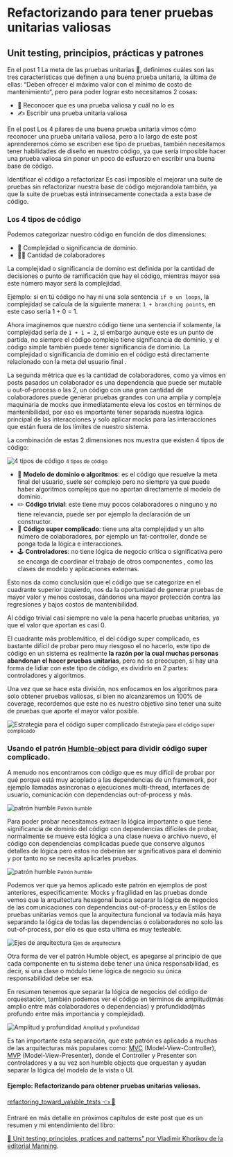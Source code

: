 # Refactorizando para tener pruebas unitarias valiosas
## Unit testing, principios, prácticas y patrones


En el post 1 <Link href="/blog/posts/meta-pruebas-unitarias">La meta de las pruebas unitarias 🧪</Link>, definimos cuáles son las tres características que definen a una buena prueba unitaria, la última de ellas: “Deben ofrecer el máximo valor con el mínimo de costo de mantenimiento“, pero para poder lograr esto necesitamos 2 cosas:

* 🧠 Reconocer que es una prueba valiosa y cuál no lo es
* ✍️ Escribir una prueba unitaria valiosa

En el post <Link href="/blog/posts/4-pilares-pruebas-unitarias">Los 4 pilares de una buena prueba unitaria</Link> vimos cómo reconocer una prueba unitaria valiosa, pero a lo largo de este post aprenderemos cómo se escriben ese tipo de pruebas, también necesitamos tener habilidades de diseño en nuestro código, ya que sería imposible hacer una prueba valiosa sin poner un poco de esfuerzo en escribir una buena base de código.

Identificar el código a refactorizar
Es casi imposible el mejorar una suite de pruebas sin refactorizar nuestra base de código mejorandola también, ya que la suite de pruebas está intrínsecamente conectada a esta base de código.

### Los 4 tipos de código
Podemos categorizar nuestro código en función de dos dimensiones:

* 🧩 Complejidad o significancia de dominio.
* 🙋‍♂️ Cantidad de colaboradores

La complejidad o significancia de domino est definida por la cantidad de decisiones o punto de ramificación que hay el código, mientras mayor sea este número mayor será la complejidad.

Ejemplo: si en tú código no hay ni una sola sentencia `if o un loops`, la complejidad se calcula de la siguiente manera: `1 + branching points`, en este caso sería 1 + 0 = 1.

Ahora imaginemos que nuestro código tiene una sentencia if solamente, la complejidad sería de `1 + 1 = 2`, si embargo aunque este es un punto de partida, no siempre el código complejo tiene significancia de dominio, y el código simple también puede tener significancia de dominio. La complejidad o significancia de dominio en el código está directamente relacionado con la meta del usuario final .

La segunda métrica que es la cantidad de colaboradores, como ya vimos en posts pasados un colaborador es una dependencia que puede ser mutable u out-of-process o las 2, un código con una gran cantidad de colaboradores puede generar pruebas grandes con una amplia y compleja maquinaria de mocks que inmediatamente eleva los costos en términos de mantenibilidad, por eso es importante tener separada nuestra lógica principal de las interacciones y solo aplicar mocks para las interacciones que están fuera de los límites de nuestro sistema.

La combinación de estas 2 dimensiones nos muestra que existen 4 tipos de código:

![4 tipos de código](/images/posts/dimensiones_4_tipos_codigo.png)
<small className="text--sm text--muted">4 tipos de código</small>



* 🧠 **Modelo de dominio o algoritmos**: es el código que resuelve la meta final del usuario, suele ser complejo pero no siempre ya que puede haber algoritmos complejos que no aportan directamente al modelo de dominio.
* ✏️ **Código trivial**: este tiene muy pocos colaboradores o ninguno y no tiene relevancia, puede ser por ejemplo la declaración de un constructor.
* 🚀 **Código super complicado**: tiene una alta complejidad y un alto número de colaboradores, por ejemplo un fat-controller, donde se ponga toda la lógica e interacciones.
* 🕹 **Controladores**: no tiene lógica de negocio crítica o significativa pero se encarga de coordinar el trabajo de otros componentes , como las clases de modelo y aplicaciones externas.

Esto nos da como conclusión que el código que se categorize en el cuadrante superior izquierdo, nos da la oportunidad de generar pruebas de mayor valor y menos costosas, dándonos una mayor protección contra las regresiones y bajos costos de mantenibilidad.

Al código trivial casi siempre no vale la pena hacerle pruebas unitarias, ya que el valor que aportan es casi 0.

El cuadrante más problemático, el del código super complicado, es bastante difícil de probar pero muy riesgoso el no hacerlo, este tipo de código en un sistema es realmente **la razón por la cual muchas personas abandonan el hacer pruebas unitarias**, pero no se preocupen, si hay una forma de lidiar con este tipo de código, es dividirlo en 2 partes: controladores y algoritmos.

Una vez que se hace esta división, nos enfocamos en los algoritmos para solo obtener pruebas valiosas, si bien no alcanzaremos un 100% de coverage, recordemos que este no es nuestro objetivo sino tener una suite de pruebas que aporte el mayor valor posible.

![Estrategia para el código super complicado](/images/posts/estrategia_overcomplicated_code.png)
<small className="text--sm text--muted">Estrategia para el código super complicado</small>

### Usando el patrón [Humble-object](https://martinfowler.com/bliki/HumbleObject.html) para dividir código super complicado.

A menudo nos encontramos con código que es muy difícil de probar por qué porque está muy acoplado a las dependencias de un framework, por ejemplo llamadas asíncronas o ejecuciones multi-thread, interfaces de usuario, comunicación con dependencias out-of-process y más.

![patrón humble](/images/posts/humble_1.png)
<small className="text--sm text--muted">Patrón humble</small>


Para poder probar necesitamos extraer la lógica importante o que tiene significancia de dominio del código con dependencias difíciles de probar, normalmente se mueve esta lógica a una clase nueva o archivo nuevo, el código con dependencias complicadas puede que conserve algunos detalles de lógica pero estos no deberían ser significativos para el dominio y por tanto no se necesita aplicarles pruebas.

![patrón humble](/images/posts/humble_2.png)
<small className="text--sm text--muted">Patrón humble</small>


Podemos ver que ya hemos aplicado este patrón en ejemplos de post anteriores, específicamente: <Link href="/blog/posts/mocks-fragilidad-en-las-pruebas">Mocks y fragilidad en las pruebas</Link> donde vemos que la arquitectura hexagonal busca separar la lógica de negocios de las comunicaciones con dependencias out-of-process,y en <Link href="/blog/posts/estilos-pruebas-unitarias">Estilos de pruebas unitarias</Link> vemos que la arquitectura funcional va todavía más haya separando la lógica de todas las dependencias o colaboradores no solo las out-of-process, por ello es que esta ultima es muy testeable.

![Ejes de arquitectura](/images/posts/arquitecturas_axis.png)
<small className="text--sm text--muted">Ejes de arquitectura</small>

Otra forma de ver el patrón Humble object, es apegarse al principio de que cada componente en tu sistema debe tener una única responsabilidad, es decir, si una clase o módulo tiene lógica de negocio su única responsabilidad debe ser esa.

En resumen tenemos que separar la lógica de negocios del código de orquestación, también podemos ver el código en términos de amplitud(más amplio entre más colaboradores o dependencias) y profundidad(más profundo entre más importancia y complejidad).

![Amplitud y profundidad](/images/posts/amplitud_profundidad.png)
<small className="text--sm text--muted">Amplitud y profundidad</small>

Es tan importante esta separación, que este patrón es aplicado a muchas de las arquitecturas más populares como: [MVC](https://desarrolloweb.com/articulos/que-es-mvc.html) (Model-View-Controller), [MVP](https://es.wikipedia.org/wiki/Modelo%E2%80%93vista%E2%80%93presentador) (Model-View-Presenter), donde el Controller y Presenter son controladores y a su vez son humble objects que orquestan y ayudan separar la lógica del modelo de la vista o UI.

#### Ejemplo: Refactorizando para obtener pruebas unitarias valiosas.

[refactoring_toward_valuble_tests 👈 🔗](https://github.com/Andrew0914/refactoring_toward_valuble_tests)


Entraré en más detalle en próximos capítulos de este post que es un resumen y mi entendimiento del libro: 

[📖 Unit testing: principles, pratices and patterns” por Vladimir Khorikov de la editorial Manning](https://www.manning.com/books/unit-testing).
